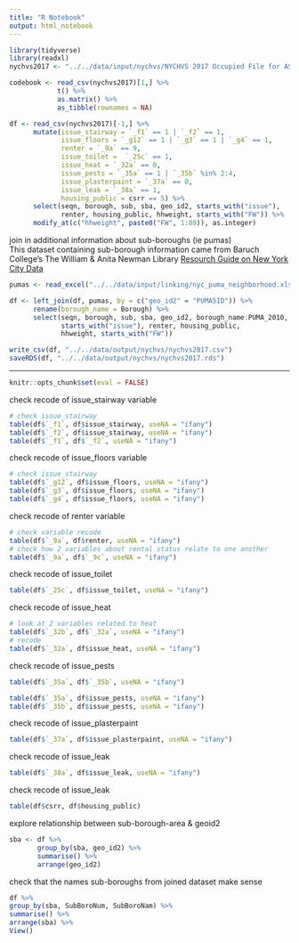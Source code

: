 ```yaml
---
title: "R Notebook"
output: html_notebook
---
```

```r
library(tidyverse)
library(readxl)
nychvs2017 <- "../../data/input/nychvs/NYCHVS 2017 Occupied File for ASA Challenge_CSV.csv"
```

```r
codebook <- read_csv(nychvs2017)[1,] %>% 
            t() %>% 
            as.matrix() %>% 
            as_tibble(rownames = NA)
```

```r
df <- read_csv(nychvs2017)[-1,] %>%
      mutate(issue_stairway = `_f1` == 1 | `_f2` == 1,
             issue_floors = `_g12` == 1 | `_g3` == 1 | `_g4` == 1,
             renter = `_9a` == 9,
             issue_toilet =  `_25c` == 1, 
             issue_heat = `_32a` == 0,
             issue_pests = `_35a` == 1 | `_35b` %in% 2:4,
             issue_plasterpaint = `_37a` == 0,
             issue_leak = `_38a` == 1,
             housing_public = csrr == 5) %>%
      select(seqn, borough, sub, sba, geo_id2, starts_with("issue"), 
             renter, housing_public, hhweight, starts_with("FW")) %>% 
      modify_at(c("hhweight", paste0("FW", 1:80)), as.integer) 
```

join in additional information about sub-boroughs (ie pumas)      
This dataset containing sub-borough information came from Baruch College's The William & Anita Newman Library [Resourch Guide on New York City Data](https://www.baruch.cuny.edu/confluence/display/geoportal/NYC+Geographies)
```r
pumas <- read_excel("../../data/input/linking/nyc_puma_neighborhood.xls")

df <- left_join(df, pumas, by = c("geo_id2" = "PUMA5ID")) %>%
      rename(borough_name = Borough) %>%
      select(seqn, borough, sub, sba, geo_id2, borough_name:PUMA_2010, 
             starts_with("issue"), renter, housing_public, 
             hhweight, starts_with("FW"))
```

```r
write_csv(df, "../../data/output/nychvs/nychvs2017.csv")
saveRDS(df, "../../data/output/nychvs/nychvs2017.rds")
```

********************************************************************************
```r
knitr::opts_chunk$set(eval = FALSE)
```

check recode of issue_stairway variable
```r
# check issue_stairway
table(df$`_f1`, df$issue_stairway, useNA = "ifany")
table(df$`_f2`, df$issue_stairway, useNA = "ifany")
table(df$`_f1`, df$`_f2`, useNA = "ifany")
```

check recode of issue_floors variable
```r
# check issue_stairway
table(df$`_g12`, df$issue_floors, useNA = "ifany")
table(df$`_g3`, df$issue_floors, useNA = "ifany")
table(df$`_g4`, df$issue_floors, useNA = "ifany")
```

check recode of renter variable
```r
# check variable recode
table(df$`_9a`, df$renter, useNA = "ifany")
# check how 2 variables about rental status relate to one another
table(df$`_9a`, df$`_9c`, useNA = "ifany")
```

check recode of issue_toilet
```r
table(df$`_25c`, df$issue_toilet, useNA = "ifany")
```

check recode of issue_heat 
```r
# look at 2 variables related to heat
table(df$`_32b`, df$`_32a`, useNA = "ifany")
# recode
table(df$`_32a`, df$issue_heat, useNA = "ifany")
```

check recode of issue_pests
```r
table(df$`_35a`, df$`_35b`, useNA = "ifany")

table(df$`_35a`, df$issue_pests, useNA = "ifany")
table(df$`_35b`, df$issue_pests, useNA = "ifany")
```

check recode of issue_plasterpaint
```r
table(df$`_37a`, df$issue_plasterpaint, useNA = "ifany")
```

check recode of issue_leak
```r
table(df$`_38a`, df$issue_leak, useNA = "ifany")
```

check recode of issue_leak
```r
table(df$csrr, df$housing_public)
```

explore relationship between sub-borough-area & geoid2
```r
sba <- df %>%
       group_by(sba, geo_id2) %>%
       summarise() %>%
       arrange(geo_id2)
```

check that the names sub-boroughs from joined dataset make sense
```r
df %>%
group_by(sba, SubBoroNum, SubBoroNam) %>%
summarise() %>%
arrange(sba) %>%
View()
```

